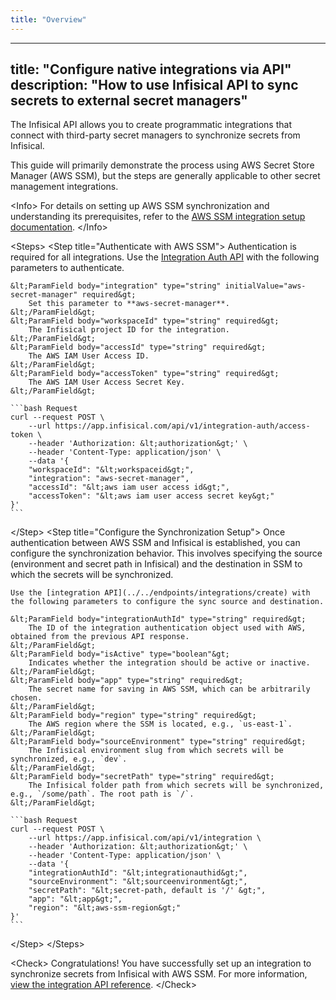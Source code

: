 ```yaml
---
title: "Overview"
---
```


---
title: "Configure native integrations via API"
description: "How to use Infisical API to sync secrets to external secret managers"
---

The Infisical API allows you to create programmatic integrations that connect with third-party secret managers to synchronize secrets from Infisical.

This guide will primarily demonstrate the process using AWS Secret Store Manager (AWS SSM), but the steps are generally applicable to other secret management integrations.

&lt;Info&gt;
    For details on setting up AWS SSM synchronization and understanding its prerequisites, refer to the [AWS SSM integration setup documentation](../../../integrations/cloud/aws-secret-manager).
&lt;/Info&gt;

&lt;Steps&gt;
  &lt;Step title="Authenticate with AWS SSM"&gt;
     Authentication is required for all integrations. Use the [Integration Auth API](../../endpoints/integrations/create-auth) with the following parameters to authenticate.

    &lt;ParamField body="integration" type="string" initialValue="aws-secret-manager" required&gt;
        Set this parameter to **aws-secret-manager**.
    &lt;/ParamField&gt;
    &lt;ParamField body="workspaceId" type="string" required&gt;
        The Infisical project ID for the integration.
    &lt;/ParamField&gt;
    &lt;ParamField body="accessId" type="string" required&gt;
        The AWS IAM User Access ID.
    &lt;/ParamField&gt;
    &lt;ParamField body="accessToken" type="string" required&gt;
        The AWS IAM User Access Secret Key.
    &lt;/ParamField&gt;

    ```bash Request
    curl --request POST \
        --url https://app.infisical.com/api/v1/integration-auth/access-token \
        --header 'Authorization: &lt;authorization&gt;' \
        --header 'Content-Type: application/json' \
        --data '{
        "workspaceId": "&lt;workspaceid&gt;",
        "integration": "aws-secret-manager",
        "accessId": "&lt;aws iam user access id&gt;",
        "accessToken": "&lt;aws iam user access secret key&gt;"
    }'
    ```

  &lt;/Step&gt;
  &lt;Step title="Configure the Synchronization Setup"&gt;
	Once authentication between AWS SSM and Infisical is established, you can configure the synchronization behavior. 
	This involves specifying the source (environment and secret path in Infisical) and the destination in SSM to which the secrets will be synchronized.

    Use the [integration API](../../endpoints/integrations/create) with the following parameters to configure the sync source and destination.

    &lt;ParamField body="integrationAuthId" type="string" required&gt;
        The ID of the integration authentication object used with AWS, obtained from the previous API response.
    &lt;/ParamField&gt;
    &lt;ParamField body="isActive" type="boolean"&gt;
        Indicates whether the integration should be active or inactive.
    &lt;/ParamField&gt;
    &lt;ParamField body="app" type="string" required&gt;
        The secret name for saving in AWS SSM, which can be arbitrarily chosen.
    &lt;/ParamField&gt;
    &lt;ParamField body="region" type="string" required&gt;
        The AWS region where the SSM is located, e.g., `us-east-1`.
    &lt;/ParamField&gt;
    &lt;ParamField body="sourceEnvironment" type="string" required&gt;
        The Infisical environment slug from which secrets will be synchronized, e.g., `dev`.
    &lt;/ParamField&gt;
    &lt;ParamField body="secretPath" type="string" required&gt;
        The Infisical folder path from which secrets will be synchronized, e.g., `/some/path`. The root path is `/`.
    &lt;/ParamField&gt;

    ```bash Request
    curl --request POST \
        --url https://app.infisical.com/api/v1/integration \
        --header 'Authorization: &lt;authorization&gt;' \
        --header 'Content-Type: application/json' \
        --data '{
        "integrationAuthId": "&lt;integrationauthid&gt;",
        "sourceEnvironment": "&lt;sourceenvironment&gt;",
        "secretPath": "&lt;secret-path, default is '/' &gt;",
        "app": "&lt;app&gt;",
        "region": "&lt;aws-ssm-region&gt;"
    }'
    ```

  &lt;/Step&gt;
&lt;/Steps&gt;

&lt;Check&gt;
Congratulations! You have successfully set up an integration to synchronize secrets from Infisical with AWS SSM.
For more information, [view the integration API reference](../../endpoints/integrations).
&lt;/Check&gt;